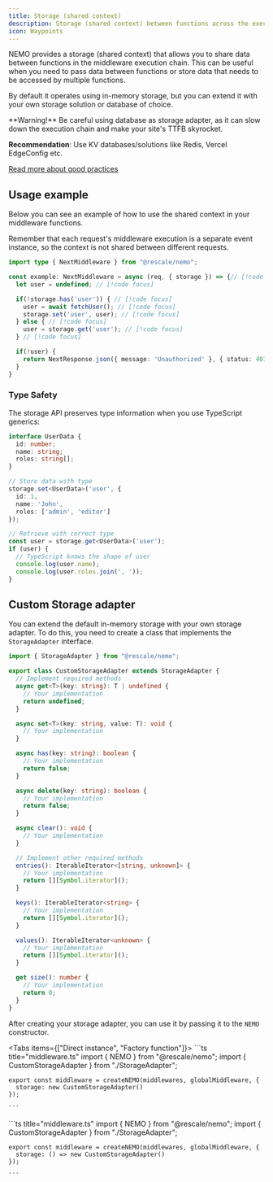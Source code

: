 ```yaml
---
title: Storage (shared context)
description: Storage (shared context) between functions across the execution chain
icon: Waypoints
---
```



NEMO provides a storage (shared context) that allows you to share data between functions in the middleware execution chain. This can be useful when you need to pass data between functions or store data that needs to be accessed by multiple functions.

By default it operates using in-memory storage, but you can extend it with your own storage solution or database of choice.

<Callout type="warn">
  **Warning!** Be careful using database as storage adapter, as it can slow down the execution chain and make your site&apos;s TTFB skyrocket.

  **Recommendation**: Use KV databases/solutions like Redis, Vercel EdgeConfig etc.

  [Read more about good practices](/docs/2.0.0/best-practices)
</Callout>

## Usage example

Below you can see an example of how to use the shared context in your middleware functions.

<Callout type="warn">
  Remember that each request&apos;s middleware execution is a separate event instance, so the context is not shared between different requests.
</Callout>

```ts title="_middleware.ts"
import type { NextMiddleware } from "@rescale/nemo";

const example: NextMiddleware = async (req, { storage }) => {// [!code focus]
  let user = undefined; // [!code focus]

  if(!storage.has('user')) { // [!code focus]
    user = await fetchUser(); // [!code focus]
    storage.set('user', user); // [!code focus]
  } else { // [!code focus]
    user = storage.get('user'); // [!code focus]
  } // [!code focus]

  if(!user) {
    return NextResponse.json({ message: 'Unauthorized' }, { status: 401 });
  }
}

```

### Type Safety

The storage API preserves type information when you use TypeScript generics:

```typescript
interface UserData {
  id: number;
  name: string;
  roles: string[];
}

// Store data with type
storage.set<UserData>('user', {
  id: 1,
  name: 'John',
  roles: ['admin', 'editor']
});

// Retrieve with correct type
const user = storage.get<UserData>('user');
if (user) {
  // TypeScript knows the shape of user
  console.log(user.name);
  console.log(user.roles.join(', '));
}
```

## Custom Storage adapter

You can extend the default in-memory storage with your own storage adapter. To do this, you need to create a class that implements the `StorageAdapter` interface.

```ts title="StorageAdapter.ts"
import { StorageAdapter } from "@rescale/nemo";

export class CustomStorageAdapter extends StorageAdapter {
  // Implement required methods
  async get<T>(key: string): T | undefined {
    // Your implementation
    return undefined;
  }

  async set<T>(key: string, value: T): void {
    // Your implementation
  }

  async has(key: string): boolean {
    // Your implementation
    return false;
  }

  async delete(key: string): boolean {
    // Your implementation
    return false;
  }

  async clear(): void {
    // Your implementation
  }

  // Implement other required methods
  entries(): IterableIterator<[string, unknown]> {
    // Your implementation
    return [][Symbol.iterator]();
  }

  keys(): IterableIterator<string> {
    // Your implementation
    return [][Symbol.iterator]();
  }

  values(): IterableIterator<unknown> {
    // Your implementation
    return [][Symbol.iterator]();
  }

  get size(): number {
    // Your implementation
    return 0;
  }
}

```

After creating your storage adapter, you can use it by passing it to the `NEMO` constructor.

<Tabs items={["Direct instance", "Factory function"]}>
  <Tab value="Direct instance">
    ```ts title="middleware.ts"
    import { NEMO } from "@rescale/nemo";
    import { CustomStorageAdapter } from "./StorageAdapter";

    export const middleware = createNEMO(middlewares, globalMiddleware, {
      storage: new CustomStorageAdapter()
    });

    ```
  </Tab>
  <Tab value="Factory function">
    ```ts title="middleware.ts"
    import { NEMO } from "@rescale/nemo";
    import { CustomStorageAdapter } from "./StorageAdapter";

    export const middleware = createNEMO(middlewares, globalMiddleware, {
      storage: () => new CustomStorageAdapter()
    });

    ```
  </Tab>
</Tabs>
